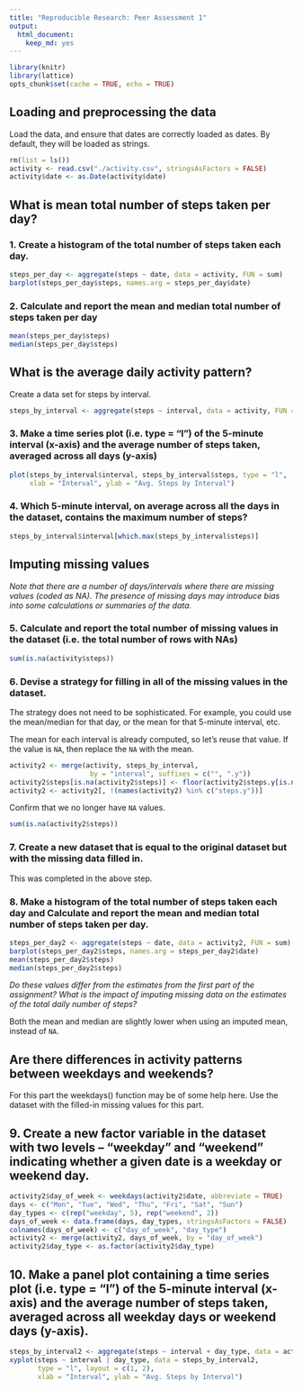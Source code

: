 ```yaml
---
title: "Reproducible Research: Peer Assessment 1"
output: 
  html_document:
    keep_md: yes
---
```


```r
library(knitr)
library(lattice)
opts_chunk$set(cache = TRUE, echo = TRUE)
```

## Loading and preprocessing the data

Load the data, and ensure that dates are correctly loaded as dates. By default, they will be loaded as strings.

```r
rm(list = ls())
activity <- read.csv("./activity.csv", stringsAsFactors = FALSE)
activity$date <- as.Date(activity$date)
```

## What is mean total number of steps taken per day?

### 1. Create a histogram of the total number of steps taken each day.

```r
steps_per_day <- aggregate(steps ~ date, data = activity, FUN = sum)
barplot(steps_per_day$steps, names.arg = steps_per_day$date)
```

### 2. Calculate and report the mean and median total number of steps taken per day

```r
mean(steps_per_day$steps)
median(steps_per_day$steps)
```

## What is the average daily activity pattern?

Create a data set for steps by interval.

```r
steps_by_interval <- aggregate(steps ~ interval, data = activity, FUN = mean)
```

### 3. Make a time series plot (i.e. type = "l") of the 5-minute interval (x-axis) and the average number of steps taken, averaged across all days (y-axis)

```r
plot(steps_by_interval$interval, steps_by_interval$steps, type = "l", 
     xlab = "Interval", ylab = "Avg. Steps by Interval")
```

### 4. Which 5-minute interval, on average across all the days in the dataset, contains the maximum number of steps?

```r
steps_by_interval$interval[which.max(steps_by_interval$steps)]
```

## Imputing missing values

*Note that there are a number of days/intervals where there are missing values (coded as NA). The presence of missing days may introduce bias into some calculations or summaries of the data.*

### 5. Calculate and report the total number of missing values in the dataset (i.e. the total number of rows with NAs)

```r
sum(is.na(activity$steps))
```

### 6. Devise a strategy for filling in all of the missing values in the dataset. 

The strategy does not need to be sophisticated. For example, you could use the mean/median for that day, or the mean for that 5-minute interval, etc.

The mean for each interval is already computed, so let's reuse that value. If the value is `NA`, then replace the `NA` with the mean.

```r
activity2 <- merge(activity, steps_by_interval, 
                    by = "interval", suffixes = c("", ".y"))
activity2$steps[is.na(activity2$steps)] <- floor(activity2$steps.y[is.na(activity2$steps)])
activity2 <- activity2[, !(names(activity2) %in% c("steps.y"))]
```

Confirm that we no longer have `NA` values.

```r
sum(is.na(activity2$steps))
```

### 7. Create a new dataset that is equal to the original dataset but with the missing data filled in.

This was completed in the above step.

### 8. Make a histogram of the total number of steps taken each day and Calculate and report the mean and median total number of steps taken per day. 

```r
steps_per_day2 <- aggregate(steps ~ date, data = activity2, FUN = sum)
barplot(steps_per_day2$steps, names.arg = steps_per_day2$date)
mean(steps_per_day2$steps)
median(steps_per_day2$steps)
```

*Do these values differ from the estimates from the first part of the assignment? What is the impact of imputing missing data on the estimates of the total daily number of steps?*

Both the mean and median are slightly lower when using an imputed mean, instead of `NA`.

## Are there differences in activity patterns between weekdays and weekends?

For this part the weekdays() function may be of some help here. Use the dataset with the filled-in missing values for this part.

## 9. Create a new factor variable in the dataset with two levels -- "weekday" and "weekend" indicating whether a given date is a weekday or weekend day.

```r
activity2$day_of_week <- weekdays(activity2$date, abbreviate = TRUE)
days <- c("Mon", "Tue", "Wed", "Thu", "Fri", "Sat", "Sun")
day_types <- c(rep("weekday", 5), rep("weekend", 2))
days_of_week <- data.frame(days, day_types, stringsAsFactors = FALSE)
colnames(days_of_week) <- c("day_of_week", "day_type")
activity2 <- merge(activity2, days_of_week, by = "day_of_week")
activity2$day_type <- as.factor(activity2$day_type)
```

## 10. Make a panel plot containing a time series plot (i.e. type = "l") of the 5-minute interval (x-axis) and the average number of steps taken, averaged across all weekday days or weekend days (y-axis).

```r
steps_by_interval2 <- aggregate(steps ~ interval + day_type, data = activity2, mean)
xyplot(steps ~ interval | day_type, data = steps_by_interval2,
       type = "l", layout = c(1, 2),
       xlab = "Interval", ylab = "Avg. Steps by Interval")
```